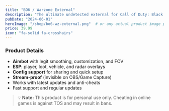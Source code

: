 ```yaml
---
title: "BO6 / Warzone External"
description: "The ultimate undetected external for Call of Duty: Black Ops 6 & Warzone. Includes ESP, aimbot with smoothing, and stream-proof mode."
pubDate: "2024-06-01"
heroImage: "/shop/bo6-wz-external.png"  # or any actual product image path, not a placeholder
price: 39.99
icon: "fa-solid fa-crosshairs"
---
```


### Product Details

- **Aimbot** with legit smoothing, customization, and FOV
- **ESP**: player, loot, vehicle, and radar overlays
- **Config support** for sharing and quick setup
- **Stream-proof** (invisible on OBS/Game Capture)
- Works with latest updates and anti-cheats
- Fast support and regular updates

> 💡 **Note:** This product is for personal use only. Cheating in online games is against TOS and may result in bans.

